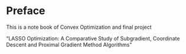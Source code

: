 # Preface {.unnumbered}

This is a note book of Convex Optimization and final project

"LASSO Optimization: A Comparative Study of Subgradient, Coordinate Descent and  Proximal Gradient Method Algorithms"
